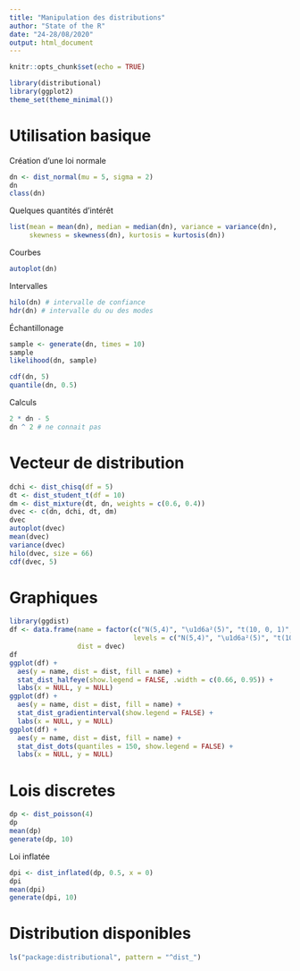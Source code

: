 ```yaml
---
title: "Manipulation des distributions"
author: "State of the R"
date: "24-28/08/2020"
output: html_document
---
```


```r
knitr::opts_chunk$set(echo = TRUE)
```

```r
library(distributional)
library(ggplot2)
theme_set(theme_minimal())
```

# Utilisation basique

Création d'une loi normale

```r
dn <- dist_normal(mu = 5, sigma = 2)
dn
class(dn)
```

Quelques quantités d'intérêt

```r
list(mean = mean(dn), median = median(dn), variance = variance(dn), 
     skewness = skewness(dn), kurtosis = kurtosis(dn))
```

Courbes

```r
autoplot(dn) 
```

Intervalles

```r
hilo(dn) # intervalle de confiance
hdr(dn) # intervalle du ou des modes
```

Échantillonage

```r
sample <- generate(dn, times = 10)
sample
likelihood(dn, sample)
```

```r
cdf(dn, 5)
quantile(dn, 0.5)
```


Calculs

```r
2 * dn - 5 
dn ^ 2 # ne connait pas
```

# Vecteur de distribution

```r
dchi <- dist_chisq(df = 5)
dt <- dist_student_t(df = 10)
dm <- dist_mixture(dt, dn, weights = c(0.6, 0.4))
dvec <- c(dn, dchi, dt, dm)
dvec
autoplot(dvec)
mean(dvec)
variance(dvec)
hilo(dvec, size = 66)
cdf(dvec, 5)
```

# Graphiques

```r
library(ggdist)
df <- data.frame(name = factor(c("N(5,4)", "\u1d6a²(5)", "t(10, 0, 1)", "Mixture"), 
                               levels = c("N(5,4)", "\u1d6a²(5)", "t(10, 0, 1)", "Mixture")),
                 dist = dvec)
df
ggplot(df) +
  aes(y = name, dist = dist, fill = name) +
  stat_dist_halfeye(show.legend = FALSE, .width = c(0.66, 0.95)) +
  labs(x = NULL, y = NULL)
ggplot(df) +
  aes(y = name, dist = dist, fill = name) +
  stat_dist_gradientinterval(show.legend = FALSE) +
  labs(x = NULL, y = NULL)
ggplot(df) +
  aes(y = name, dist = dist, fill = name) +
  stat_dist_dots(quantiles = 150, show.legend = FALSE) +
  labs(x = NULL, y = NULL)
```

# Lois discretes

```r
dp <- dist_poisson(4)
dp
mean(dp)
generate(dp, 10)
```

Loi inflatée

```r
dpi <- dist_inflated(dp, 0.5, x = 0)
dpi
mean(dpi)
generate(dpi, 10)
```


# Distribution disponibles

```r
ls("package:distributional", pattern = "^dist_")
```

